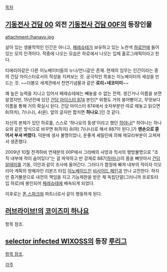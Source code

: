 [[목차]]

== [[기동전사 건담 00]] 외전 [[기동전사 건담 00F]]의 등장인물 ==
attachment:/hanayo.jpg

살아 있는 생물학적인 인간은 아니고, [[페레슈테]]가 보유하고 있는 노란색 [[하로]]안에 들어 있는 모의 인격이다. 작중에 나오는 모습은 하로에서 나오는 입체 홀로그래픽이라고 한다. 

티에리아같은 다른 이노베이터들의 누나/언니같은 존재.
현재의 임무는 인간이라는 종의 건담 마이스터로서의 적성을 지켜보는 것.
궁극적인 목표는 이노베이터의 세상을 만드는 것. 
~~더블오 세계관에서 천연기념물과 같은 '''로리'''+'''네코미미'''~~

꽤 높은 능력을 지니고 있어서 페레슈테에는 빼놓을 수 없는 전력. 생긴거나 이름을 보면 알겠지만, 15년전에 있던 [[건담 마이스터 874]] 본인[* 외형도 거의 붕어빵이고, 무엇보다 이름을 통해 거의 확실시 된다. 건담 마이스터 874에서 숫자부분만 따로 떼놓고 읽으면 8(하치), 7(나나), 4(욘). 앞의 글자만 합치면 '''하나요'''.]인 것 같다.

자신의 본체가 있던 하로를, 스스로 '하나요의 동생'이라고 했던 [[하야나]][* 하야나는 하나요와 같은 방식으로 바꾸면 8(하치) 8(야) 7(나나)로 해서 887이 된다.]가 '''맨손으로 뜯어서 부셔 버렸다.''' 덕분에 생사 불명이었나, 운좋게 셰릴린에 의해 메모리부분이 고쳐져서 생존했다.

2009년 10월 전격하비 연재분의 00P에서 그라베의 사망과 힉서의 행방불명으로 "조직 내부에 적이 숨어있다"는 걸 파악하고 반 강제로 887([[하야나]])의 몸을 빼앗아서 [[건담 알테미]]를 기동, 이안과 같이 조사에 들어간다. 그러다가 함정에 빠져 내부의 적이자 이오리아 계획의 방해자인 리본즈 타입 [[이노베이드]]인 [[비사이드 페인]]과 만나 교전한다. 하지만 증거불문으로 내전의 책임을 지고 기능제한을 받은 채 독립단말(그러니까 프로토타입 하로)에 봉인되어 [[페레슈테]]에 배속되게 되었다.

이후로는 [[폰 스파크]]와 파트너로서 같이 행동하게 된다.

== [[러브라이브!]]의 [[코이즈미 하나요]] ==
항목 참조.

== [[selector infected WIXOSS]]의 등장 [[루리그]] == 
[[하나요(selector infected WIXOSS)|항목 참조]].

[[각주]]
